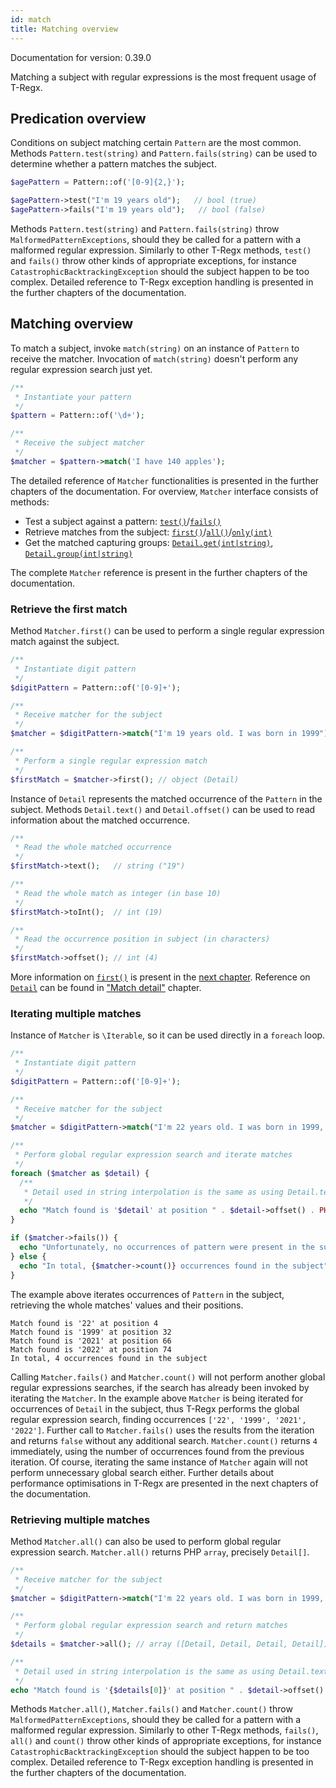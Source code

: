 ```yaml
---
id: match
title: Matching overview
---
```


Documentation for version: 0.39.0

Matching a subject with regular expressions is the most frequent usage of T-Regx.

## Predication overview

Conditions on subject matching certain `Pattern` are the most common. Methods `Pattern.test(string)` and `Pattern.fails(string)`
can be used to determine whether a pattern matches the subject.

```php
$agePattern = Pattern::of('[0-9]{2,}');

$agePattern->test("I'm 19 years old");   // bool (true)
$agePattern->fails("I'm 19 years old");   // bool (false)
```

Methods `Pattern.test(string)` and `Pattern.fails(string)` throw `MalformedPatternExceptions`, should they be called for
a pattern with a malformed regular expression. Similarly to other T-Regx methods, `test()` and `fails()` throw
other kinds of appropriate exceptions, for instance `CatastrophicBacktrackingException` should the subject happen to be
too complex. Detailed reference to T-Regx exception handling is presented in the further chapters of the documentation.

## Matching overview

To match a subject, invoke `match(string)` on an instance of `Pattern` to receive the matcher.
Invocation of `match(string)` doesn't perform any regular expression search just yet.

```php
/**
 * Instantiate your pattern
 */
$pattern = Pattern::of('\d+');

/**
 * Receive the subject matcher
 */
$matcher = $pattern->match('I have 140 apples');
```

The detailed reference of `Matcher` functionalities is presented in the further chapters of the documentation.
For overview, `Matcher` interface consists of methods:

- Test a subject against a pattern: [`test()`]/[`fails()`]
- Retrieve matches from the subject: [`first()`]/[`all()`]/[`only(int)`]
- Get the matched capturing groups: [`Detail.get(int|string)`], [`Detail.group(int|string)`]

The complete `Matcher` reference is present in the further chapters of the documentation.

### Retrieve the first match

Method `Matcher.first()` can be used to perform a single regular expression match against
the subject.

```php
/**
 * Instantiate digit pattern
 */
$digitPattern = Pattern::of('[0-9]+');

/**
 * Receive matcher for the subject
 */
$matcher = $digitPattern->match("I'm 19 years old. I was born in 1999");

/**
 * Perform a single regular expression match
 */
$firstMatch = $matcher->first(); // object (Detail)
```

Instance of `Detail` represents the matched occurrence of the `Pattern` in the subject.
Methods `Detail.text()` and `Detail.offset()` can be used to read information about the
matched occurrence.

```php
/**
 * Read the whole matched occurrence
 */
$firstMatch->text();   // string ("19")

/**
 * Read the whole match as integer (in base 10)
 */
$firstMatch->toInt();  // int (19)

/**
 * Read the occurrence position in subject (in characters)
 */
$firstMatch->offset(); // int (4)
```

More information on [`first()`] is present in the [next chapter](match-first.mdx). Reference on [`Detail`]
can be found in ["Match detail"] chapter.

### Iterating multiple matches

Instance of `Matcher` is `\Iterable`, so it can be used directly in a `foreach` loop.

```php
/**
 * Instantiate digit pattern
 */
$digitPattern = Pattern::of('[0-9]+');

/**
 * Receive matcher for the subject
 */
$matcher = $digitPattern->match("I'm 22 years old. I was born in 1999, so the current year must be 2021 or 2022");

/**
 * Perform global regular expression search and iterate matches
 */
foreach ($matcher as $detail) {
  /**
   * Detail used in string interpolation is the same as using Detail.text()
   */
  echo "Match found is '$detail' at position " . $detail->offset() . PHP_EOL;
}

if ($matcher->fails()) {
  echo "Unfortunately, no occurrences of pattern were present in the subject";
} else {
  echo "In total, {$matcher->count()} occurrences found in the subject";
}
```

The example above iterates occurrences of `Pattern` in the subject, retrieving
the whole matches' values and their positions.

```plain
Match found is '22' at position 4
Match found is '1999' at position 32
Match found is '2021' at position 66
Match found is '2022' at position 74
In total, 4 occurrences found in the subject
```

Calling `Matcher.fails()` and `Matcher.count()` will not perform another global regular
expressions searches, if the search has already been invoked by iterating the `Matcher`.
In the example above `Matcher` is being iterated for occurrences of `Detail` in the subject,
thus T-Regx performs the global regular expression search, finding occurrences `['22', '1999', '2021', '2022']`.
Further call to `Matcher.fails()` uses the results from the iteration and returns `false` without
any additional search. `Matcher.count()` returns `4` immediately, using the number of occurrences
found from the previous iteration. Of course, iterating the same instance of `Matcher` again
will not perform unnecessary global search either. Further details about performance optimisations
in T-Regx are presented in the next chapters of the documentation.

### Retrieving multiple matches

Method `Matcher.all()` can also be used to perform global regular expression search. `Matcher.all()`
returns PHP `array`, precisely `Detail[]`.

```php
/**
 * Receive matcher for the subject
 */
$matcher = $digitPattern->match("I'm 22 years old. I was born in 1999, so the current year must be 2021 or 2022");

/**
 * Perform global regular expression search and return matches
 */
$details = $matcher->all(); // array ([Detail, Detail, Detail, Detail])

/**
 * Detail used in string interpolation is the same as using Detail.text()
 */
echo "Match found is '{$details[0]}' at position " . $detail->offset() . PHP_EOL;
```

Methods `Matcher.all()`, `Matcher.fails()` and `Matcher.count()` throw `MalformedPatternExceptions`, should
they be called for a pattern with a malformed regular expression. Similarly to other T-Regx
methods, `fails()`, `all()` and `count()` throw other kinds of appropriate exceptions, for
instance `CatastrophicBacktrackingException` should the subject happen to be too complex. Detailed reference
to T-Regx exception handling is presented in the further chapters of the documentation.

[`test()`]: #test-a-subject
[`fails()`]: #test-a-subject
[`first()`]: #one
[`all()`]: #many
[`only(int)`]: #many
[`group()`]: match-details.md
[`Detail`]: match-details.md
["Match detail"]: match-details.md
[`Detail.group(int|string)`]: match-details.md
[`Detail.get(int|string)`]: match-details.md
[`groups()`]: match-details.md
[`first()`]: match-first.mdx#use-first-with-callback
[`forEach()`]: match-for-each.mdx
[`map()`]: match-map.mdx
[`flatMap()`]: match-flat-map.mdx
